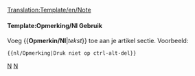 <noinclude>[[Translation:Template/en/Note]]</noinclude><noinclude></noinclude>{{en/Ambox| type  = notice
| text  = <strong>Opmerking</strong>
<div style="font-size: 90%">
{{{1|Degene die deze opmerking toevoegde heeft geen tekst ingevoerd. De opmerking moet worden ingevuld of verwijderd.}}}</div>
}}<noinclude>

====Template:Opmerking/Nl Gebruik====
Voeg <nowiki>{{</nowiki>'''Opmerkin/Nl'''|''tekst''<nowiki>}}</nowiki> toe aan je artikel sectie. Voorbeeld:
<pre>{{nl/Opmerking|Druk niet op ctrl-alt-del}}</pre>

[[Category:nl/Sjablonen|N]][[Category:en/Message boxes|N]]</noinclude>